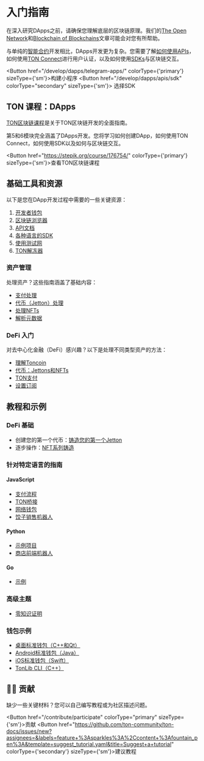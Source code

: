 
# 入门指南
在深入研究DApps之前，请确保您理解底层的区块链原理。我们的[The Open Network](/learn/introduction)和[Blockchain of Blockchains](/learn/overviews/ton-blockchain)文章可能会对您有所帮助。

与单纯的[智能合约](/develop/smart-contracts/)开发相比，DApps开发更为复杂。您需要了解[如何使用APIs](/develop/dapps/apis/)，如何使用[TON Connect](/develop/dapps/ton-connect/overview)进行用户认证，以及如何使用[SDKs](/develop/dapps/apis/sdk)与区块链交互。

<Button href="/develop/dapps/telegram-apps/" colorType={'primary'} sizeType={'sm'}>构建小程序</Button>
<Button href="/develop/dapps/apis/sdk"
colorType="secondary" sizeType={'sm'}>
选择SDK
</Button>

## TON 课程：DApps

[TON区块链课程](https://stepik.org/course/176754/)是关于TON区块链开发的全面指南。

第5和6模块完全涵盖了DApps开发。您将学习如何创建DApp，如何使用TON Connect，如何使用SDK以及如何与区块链交互。

<Button href="https://stepik.org/course/176754/" colorType={'primary'} sizeType={'sm'}>查看TON区块链课程</Button>

## 基础工具和资源

以下是您在DApp开发过程中需要的一些关键资源：

1. [开发者钱包](/participate/wallets/apps)
2. [区块链浏览器](/participate/explorers)
3. [API文档](/develop/dapps/apis/)
4. [各种语言的SDK](/develop/dapps/apis/sdk)
5. [使用测试网](/develop/smart-contracts/environment/testnet)
6. [TON解冻器](https://unfreezer.ton.org/)

### 资产管理

处理资产？这些指南涵盖了基础内容：

- [支付处理](/develop/dapps/asset-processing/)
- [代币（Jetton）处理](/develop/dapps/asset-processing/jettons)
- [处理NFTs](/develop/dapps/asset-processing/nft)
- [解析元数据](/develop/dapps/asset-processing/metadata)

### DeFi 入门

对去中心化金融（DeFi）感兴趣？以下是处理不同类型资产的方法：

- [理解Toncoin](/develop/dapps/defi/coins)
- [代币：Jettons和NFTs](/develop/dapps/defi/tokens)
- [TON支付](/develop/dapps/defi/ton-payments)
- [设置订阅](/develop/dapps/defi/subscriptions)

## 教程和示例

### DeFi 基础

- 创建您的第一个代币：[铸造您的第一个Jetton](/develop/dapps/tutorials/jetton-minter)
- 逐步操作：[NFT系列铸造](/develop/dapps/tutorials/collection-minting)

### 针对特定语言的指南

#### JavaScript

- [支付流程](https://github.com/toncenter/examples)
- [TON桥接](https://github.com/ton-blockchain/bridge)
- [网络钱包](https://github.com/toncenter/ton-wallet)
- [饺子销售机器人](/develop/dapps/tutorials/accept-payments-in-a-telegram-bot-js)

#### Python

- [示例项目](https://github.com/psylopunk/pytonlib/tree/main/examples)
- [商店前端机器人](/develop/dapps/tutorials/accept-payments-in-a-telegram-bot)

#### Go

- [示例](https://github.com/xssnick/tonutils-go/tree/master/example)

### 高级主题

- [零知识证明](/develop/dapps/tutorials/simple-zk-on-ton)

### 钱包示例

- [桌面标准钱包（C++和Qt）](https://github.com/ton-blockchain/wallet-desktop)
- [Android标准钱包（Java）](https://github.com/ton-blockchain/wallet-android)
- [iOS标准钱包（Swift）](https://github.com/ton-blockchain/wallet-ios)
- [TonLib CLI（C++）](https://github.com/ton-blockchain/ton/blob/master/tonlib/tonlib/tonlib-cli.cpp)

## 👨‍💻 贡献

缺少一些关键材料？您可以自己编写教程或为社区描述问题。

<Button href="/contribute/participate" colorType="primary" sizeType={'sm'}>贡献</Button>
  <Button href="https://github.com/ton-community/ton-docs/issues/new?assignees=&labels=feature+%3Asparkles%3A%2Ccontent+%3Afountain_pen%3A&template=suggest_tutorial.yaml&title=Suggest+a+tutorial" colorType={'secondary'} sizeType={'sm'}>建议教程</Button>
